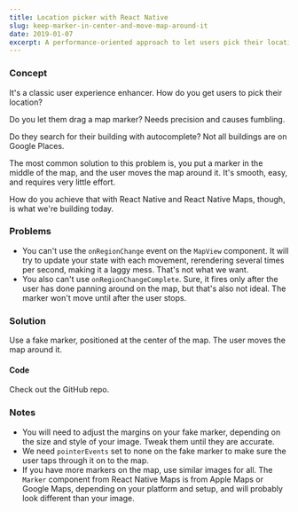 ```yaml
---
title: Location picker with React Native
slug: keep-marker-in-center-and-move-map-around-it
date: 2019-01-07
excerpt: A performance-oriented approach to let users pick their location on a map.
---
```


<Screenshot
  caption="What Deliveroo, Uber, and others do."
  image="/blog/keep-marker-in-center-and-move-map-around-it/deliveroo-map-marker.gif"
/>

### Concept

It's a classic user experience enhancer. How do you get users to pick their location?

Do you let them drag a map marker? Needs precision and causes fumbling.

Do they search for their building with autocomplete? Not all buildings are on Google Places.

The most common solution to this problem is, you put a marker in the middle of the map, and the user moves the map around it. It's smooth, easy, and requires very little effort.

How do you achieve that with React Native and React Native Maps, though, is what we're building today.

### Problems

- You can't use the `onRegionChange` event on the `MapView` component. It will try to update your state with each movement, rerendering several times per second, making it a laggy mess. That's not what we want.
- You also can't use `onRegionChangeComplete`. Sure, it fires only after the user has done panning around on the map, but that's also not ideal. The marker won't move until after the user stops.

### Solution

Use a fake marker, positioned at the center of the map. The user moves the map around it.

#### Code

Check out the <Link href="https://github.com/alizahid/location-picker-demo">GitHub repo</Link>.

### Notes

- You will need to adjust the margins on your fake marker, depending on the size and style of your image. Tweak them until they are accurate.
- We need `pointerEvents` set to none on the fake marker to make sure the user taps through it on to the map.
- If you have more markers on the map, use similar images for all. The `Marker` component from React Native Maps is from Apple Maps or Google Maps, depending on your platform and setup, and will probably look different than your image.
